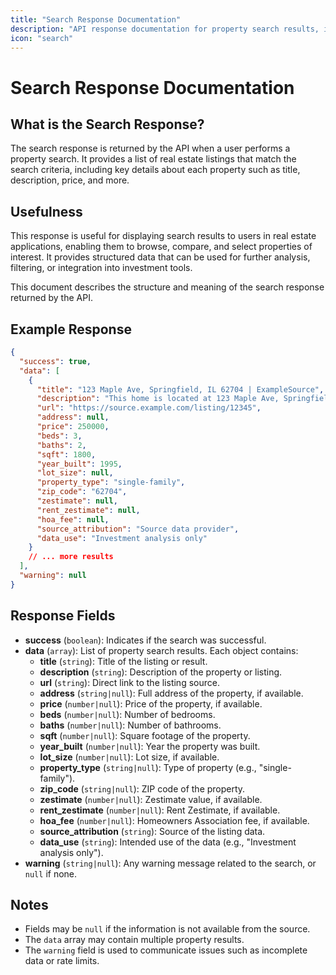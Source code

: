 ```yaml
---
title: "Search Response Documentation"
description: "API response documentation for property search results, including structure, fields, and example output."
icon: "search"
---
```


# Search Response Documentation

## What is the Search Response?

The search response is returned by the API when a user performs a property search. It provides a list of real estate listings that match the search criteria, including key details about each property such as title, description, price, and more.

## Usefulness

This response is useful for displaying search results to users in real estate applications, enabling them to browse, compare, and select properties of interest. It provides structured data that can be used for further analysis, filtering, or integration into investment tools.

This document describes the structure and meaning of the search response returned by the API.

## Example Response

```json
{
  "success": true,
  "data": [
    {
      "title": "123 Maple Ave, Springfield, IL 62704 | ExampleSource",
      "description": "This home is located at 123 Maple Ave, Springfield, IL 62704. This property is off market, which means it's not currently listed for sale or rent.",
      "url": "https://source.example.com/listing/12345",
      "address": null,
      "price": 250000,
      "beds": 3,
      "baths": 2,
      "sqft": 1800,
      "year_built": 1995,
      "lot_size": null,
      "property_type": "single-family",
      "zip_code": "62704",
      "zestimate": null,
      "rent_zestimate": null,
      "hoa_fee": null,
      "source_attribution": "Source data provider",
      "data_use": "Investment analysis only"
    }
    // ... more results
  ],
  "warning": null
}
```

## Response Fields

- **success** (`boolean`): Indicates if the search was successful.
- **data** (`array`): List of property search results. Each object contains:
  - **title** (`string`): Title of the listing or result.
  - **description** (`string`): Description of the property or listing.
  - **url** (`string`): Direct link to the listing source.
  - **address** (`string|null`): Full address of the property, if available.
  - **price** (`number|null`): Price of the property, if available.
  - **beds** (`number|null`): Number of bedrooms.
  - **baths** (`number|null`): Number of bathrooms.
  - **sqft** (`number|null`): Square footage of the property.
  - **year_built** (`number|null`): Year the property was built.
  - **lot_size** (`number|null`): Lot size, if available.
  - **property_type** (`string|null`): Type of property (e.g., "single-family").
  - **zip_code** (`string|null`): ZIP code of the property.
  - **zestimate** (`number|null`): Zestimate value, if available.
  - **rent_zestimate** (`number|null`): Rent Zestimate, if available.
  - **hoa_fee** (`number|null`): Homeowners Association fee, if available.
  - **source_attribution** (`string`): Source of the listing data.
  - **data_use** (`string`): Intended use of the data (e.g., "Investment analysis only").
- **warning** (`string|null`): Any warning message related to the search, or `null` if none.

## Notes

- Fields may be `null` if the information is not available from the source.
- The `data` array may contain multiple property results.
- The `warning` field is used to communicate issues such as incomplete data or rate limits.